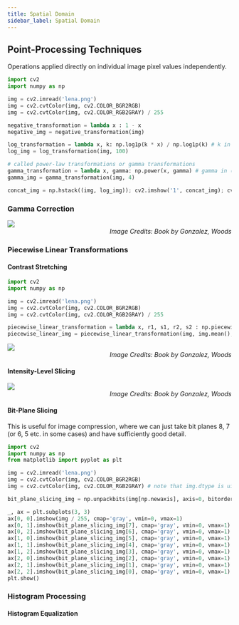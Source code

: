 ```yaml
---
title: Spatial Domain
sidebar_label: Spatial Domain
---
```



## Point-Processing Techniques

Operations applied directly on individual image pixel values independently.

```py
import cv2
import numpy as np

img = cv2.imread('lena.png')
img = cv2.cvtColor(img, cv2.COLOR_BGR2RGB)
img = cv2.cvtColor(img, cv2.COLOR_RGB2GRAY) / 255

negative_transformation = lambda x : 1 - x
negative_img = negative_transformation(img)

log_transformation = lambda x, k: np.log1p(k * x) / np.log1p(k) # k in (-1, inf) - {1}. k = 1 is limiting case of identity function
log_img = log_transformation(img, 100)

# called power-law transformations or gamma transformations
gamma_transformation = lambda x, gamma: np.power(x, gamma) # gamma in (0, inf). gamma = 1 is case of identity function
gamma_img = gamma_transformation(img, 4)

concat_img = np.hstack((img, log_img)); cv2.imshow('1', concat_img); cv2.waitKey()
```

### Gamma Correction

<img src={assetGammaCorrection.src} />
<div align="right"><em>Image Credits: Book by Gonzalez, Woods</em></div>

### Piecewise Linear Transformations

#### Contrast Stretching

```py
import cv2
import numpy as np

img = cv2.imread('lena.png')
img = cv2.cvtColor(img, cv2.COLOR_BGR2RGB)
img = cv2.cvtColor(img, cv2.COLOR_RGB2GRAY) / 255

piecewise_linear_transformation = lambda x, r1, s1, r2, s2 : np.piecewise(x, [x <= r1, x >= r2], [lambda x: s1 * x / r1, lambda x: 1 + (1 - s2) * (x - 1) / (1 - r2), lambda x : s1 + (s1 - s2) * (x - r1) / (r1 - r2)])
piecewise_linear_img = piecewise_linear_transformation(img, img.mean(), 0, img.mean(), 1)
```

<img src={assetContrastStretching.src} />
<div align="right"><em>Image Credits: Book by Gonzalez, Woods</em></div>

#### Intensity-Level Slicing

<img src={assetIntensityLevelSlicing.src} />
<div align="right"><em>Image Credits: Book by Gonzalez, Woods</em></div>


#### Bit-Plane Slicing

This is useful for image compression, where we can just take bit planes 8, 7 (or 6, 5 etc. in some cases) and have sufficiently good detail.

```py
import cv2
import numpy as np
from matplotlib import pyplot as plt

img = cv2.imread('lena.png')
img = cv2.cvtColor(img, cv2.COLOR_BGR2RGB)
img = cv2.cvtColor(img, cv2.COLOR_RGB2GRAY) # note that img.dtype is uint8

bit_plane_slicing_img = np.unpackbits(img[np.newaxis], axis=0, bitorder='little').astype(np.float64)

_, ax = plt.subplots(3, 3)
ax[0, 0].imshow(img / 255, cmap='gray', vmin=0, vmax=1)
ax[0, 1].imshow(bit_plane_slicing_img[7], cmap='gray', vmin=0, vmax=1)
ax[0, 2].imshow(bit_plane_slicing_img[6], cmap='gray', vmin=0, vmax=1)
ax[1, 0].imshow(bit_plane_slicing_img[5], cmap='gray', vmin=0, vmax=1)
ax[1, 1].imshow(bit_plane_slicing_img[4], cmap='gray', vmin=0, vmax=1)
ax[1, 2].imshow(bit_plane_slicing_img[3], cmap='gray', vmin=0, vmax=1)
ax[2, 0].imshow(bit_plane_slicing_img[2], cmap='gray', vmin=0, vmax=1)
ax[2, 1].imshow(bit_plane_slicing_img[1], cmap='gray', vmin=0, vmax=1)
ax[2, 2].imshow(bit_plane_slicing_img[0], cmap='gray', vmin=0, vmax=1)
plt.show()
```

### Histogram Processing

#### Histogram Equalization